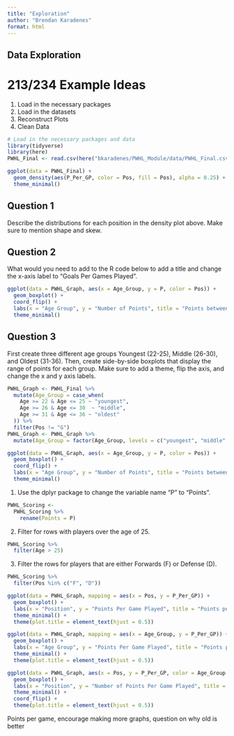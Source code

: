 ```yaml
---
title: "Exploration"
author: "Brendan Karadenes"
format: html
---
```


## Data Exploration

# 213/234 Example Ideas

1. Load in the necessary packages
2. Load in the datasets
3. Reconstruct Plots
4. Clean Data


```r
# Load in the necessary packages and data
library(tidyverse)
library(here)
PWHL_Final <- read.csv(here("bkaradenes/PWHL_Module/data/PWHL_Final.csv"))
```

```r
ggplot(data = PWHL_Final) + 
  geom_density(aes(P_Per_GP, color = Pos, fill = Pos), alpha = 0.25) +
  theme_minimal()
```

## Question 1

Describe the distributions for each position in the density plot above. Make sure to mention shape and skew.

## Question 2

What would you need to add to the R code below to add a title and change the x-axis label to "Goals Per Games Played". 

```r
ggplot(data = PWHL_Graph, aes(x = Age_Group, y = P, color = Pos)) + 
  geom_boxplot() +
  coord_flip() +
  labs(x = "Age Group", y = "Number of Points", title = "Points between different Age Groups and Positions") +
  theme_minimal()
```


## Question 3

First create three different age groups Youngest (22-25), Middle (26-30), and Oldest (31-36). Then, create side-by-side boxplots that display the range of points for each group. Make sure to add a theme, flip the axis, and change the x and y axis labels.

```r
PWHL_Graph <- PWHL_Final %>%
  mutate(Age_Group = case_when(
    Age >= 22 & Age <= 25 ~ "youngest",
    Age >= 26 & Age <= 30  ~ "middle",
    Age >= 31 & Age <= 36 ~ "oldest"
  )) %>%
  filter(Pos != "G")
PWHL_Graph <- PWHL_Graph %>%
  mutate(Age_Group = factor(Age_Group, levels = c("youngest", "middle", "oldest")))
```

```r
ggplot(data = PWHL_Graph, aes(x = Age_Group, y = P, color = Pos)) + 
  geom_boxplot() +
  coord_flip() +
  labs(x = "Age Group", y = "Number of Points", title = "Points between different Age Groups and Positions") +
  theme_minimal()
```

1. Use the dplyr package to change the variable name "P" to "Points".

```r
PWHL_Scoring <-
  PWHL_Scoring %>%
    rename(Points = P)
```

2. Filter for rows with players over the age of 25.

```r
PWHL_Scoring %>%
  filter(Age > 25)
```

3. Filter the rows for players that are either Forwards (F) or Defense (D).

```r
PWHL_Scoring %>%
  filter(Pos %in% c("F", "D"))
```

```r
ggplot(data = PWHL_Graph, mapping = aes(x = Pos, y = P_Per_GP)) +
  geom_boxplot() + 
  labs(x = "Position", y = "Points Per Game Played", title = "Points per Game Played by Position") +
  theme_minimal() +
  theme(plot.title = element_text(hjust = 0.5)) 
```

```r
ggplot(data = PWHL_Graph, mapping = aes(x = Age_Group, y = P_Per_GP)) +
  geom_boxplot() +
  labs(x = "Age Group", y = "Points Per Game Played", title = "Points per Game Played by Age Group") +
  theme_minimal() +
  theme(plot.title = element_text(hjust = 0.5))
```

```r
ggplot(data = PWHL_Graph, aes(x = Pos, y = P_Per_GP, color = Age_Group )) + 
  geom_boxplot() +
  labs(x = "Position", y = "Number of Points Per Game Played", title = "Points Between Different Age Groups and Positions") +
  theme_minimal() +
  coord_flip() +
  theme(plot.title = element_text(hjust = 0.5))
```


Points per game, encourage making more graphs, question on why old is better

